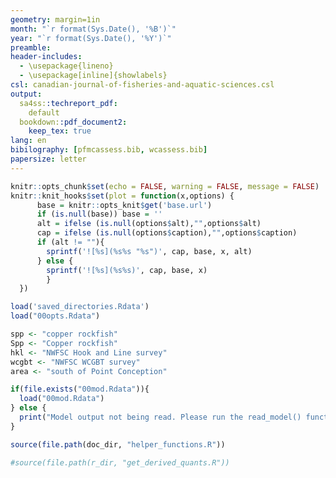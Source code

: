 ```yaml
---
geometry: margin=1in
month: "`r format(Sys.Date(), '%B')`"
year: "`r format(Sys.Date(), '%Y')`"
preamble: 
header-includes: 
  - \usepackage{lineno}
  - \usepackage[inline]{showlabels}
csl: canadian-journal-of-fisheries-and-aquatic-sciences.csl
output:
  sa4ss::techreport_pdf:
    default
  bookdown::pdf_document2:
    keep_tex: true
lang: en
bibilography: [pfmcassess.bib, wcassess.bib]
papersize: letter
---
```


\linenumbers

<!-- Common lat/long 
Cape Mendocino, Pt. Conception and OR border -->
\newcommand\CapeM{$40^\circ 10^\prime N$}
\newcommand\PtC{$34^\circ 27^\prime N$}
\newcommand\CAOR{$42^\circ 00^\prime N$}


```r
knitr::opts_chunk$set(echo = FALSE, warning = FALSE, message = FALSE)
knitr::knit_hooks$set(plot = function(x,options) {
      base = knitr::opts_knit$get('base.url')
      if (is.null(base)) base = ''
      alt = ifelse (is.null(options$alt),"",options$alt)
      cap = ifelse (is.null(options$caption),"",options$caption)
      if (alt != ""){
        sprintf('![%s](%s%s "%s")', cap, base, x, alt)
      } else {
        sprintf('![%s](%s%s)', cap, base, x)
        }
  })

load('saved_directories.Rdata')
load("00opts.Rdata")

spp <- "copper rockfish"
Spp <- "Copper rockfish"
hkl <- "NWFSC Hook and Line survey"
wcgbt <- "NWFSC WCGBT survey"
area <- "south of Point Conception"

if(file.exists("00mod.Rdata")){
  load("00mod.Rdata")
} else {
  print("Model output not being read. Please run the read_model() function.")
}

source(file.path(doc_dir, "helper_functions.R"))

#source(file.path(r_dir, "get_derived_quants.R"))


```
